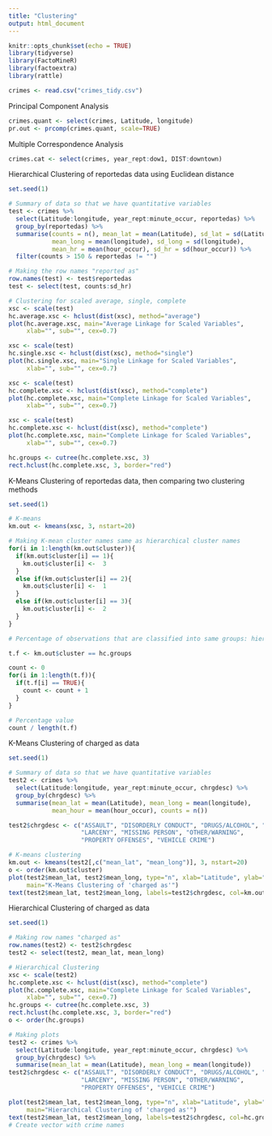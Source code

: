 ```yaml
---
title: "Clustering"
output: html_document
---
```


```r
knitr::opts_chunk$set(echo = TRUE)
library(tidyverse)
library(FactoMineR)
library(factoextra)
library(rattle)

crimes <- read.csv("crimes_tidy.csv")
```

Principal Component Analysis
```r
crimes.quant <- select(crimes, Latitude, longitude)
pr.out <- prcomp(crimes.quant, scale=TRUE)
```

Multiple Correspondence Analysis
```r
crimes.cat <- select(crimes, year_rept:dow1, DIST:downtown)

```


Hierarchical Clustering of reportedas data using Euclidean distance
```r
set.seed(1)

# Summary of data so that we have quantitative variables
test <- crimes %>%
  select(Latitude:longitude, year_rept:minute_occur, reportedas) %>%
  group_by(reportedas) %>%
  summarise(counts = n(), mean_lat = mean(Latitude), sd_lat = sd(Latitude),
            mean_long = mean(longitude), sd_long = sd(longitude),
            mean_hr = mean(hour_occur), sd_hr = sd(hour_occur)) %>% 
  filter(counts > 150 & reportedas != "")

# Making the row names "reported as"
row.names(test) <- test$reportedas
test <- select(test, counts:sd_hr)

# Clustering for scaled average, single, complete
xsc <- scale(test)
hc.average.xsc <- hclust(dist(xsc), method="average")
plot(hc.average.xsc, main="Average Linkage for Scaled Variables",
     xlab="", sub="", cex=0.7)

xsc <- scale(test)
hc.single.xsc <- hclust(dist(xsc), method="single")
plot(hc.single.xsc, main="Single Linkage for Scaled Variables",
     xlab="", sub="", cex=0.7)

xsc <- scale(test)
hc.complete.xsc <- hclust(dist(xsc), method="complete")
plot(hc.complete.xsc, main="Complete Linkage for Scaled Variables",
     xlab="", sub="", cex=0.7)

xsc <- scale(test)
hc.complete.xsc <- hclust(dist(xsc), method="complete")
plot(hc.complete.xsc, main="Complete Linkage for Scaled Variables",
     xlab="", sub="", cex=0.7)

hc.groups <- cutree(hc.complete.xsc, 3)
rect.hclust(hc.complete.xsc, 3, border="red")
```

K-Means Clustering of reportedas data, then comparing two clustering methods
```r
set.seed(1)

# K-means
km.out <- kmeans(xsc, 3, nstart=20)

# Making K-mean cluster names same as hierarchical cluster names
for(i in 1:length(km.out$cluster)){
  if(km.out$cluster[i] == 1){
    km.out$cluster[i] <-  3
  }
  else if(km.out$cluster[i] == 2){
    km.out$cluster[i] <-  1
  }
  else if(km.out$cluster[i] == 3){
    km.out$cluster[i] <-  2
  }
}

# Percentage of observations that are classified into same groups: hierarchical vs. k-means

t.f <- km.out$cluster == hc.groups

count <- 0
for(i in 1:length(t.f)){
  if(t.f[i] == TRUE){
    count <- count + 1
  }
}

# Percentage value
count / length(t.f)
```

K-Means Clustering of charged as data
```r
set.seed(1)

# Summary of data so that we have quantitative variables
test2 <- crimes %>%
  select(Latitude:longitude, year_rept:minute_occur, chrgdesc) %>%
  group_by(chrgdesc) %>%
  summarise(mean_lat = mean(Latitude), mean_long = mean(longitude),
            mean_hour = mean(hour_occur), counts = n())

test2$chrgdesc <- c("ASSAULT", "DISORDERLY CONDUCT", "DRUGS/ALCOHOL", "FRAUD",
                    "LARCENY", "MISSING PERSON", "OTHER/WARNING",
                    "PROPERTY OFFENSES", "VEHICLE CRIME")

# K-means clustering
km.out <- kmeans(test2[,c("mean_lat", "mean_long")], 3, nstart=20)
o <- order(km.out$cluster)
plot(test2$mean_lat, test2$mean_long, type="n", xlab="Latitude", ylab="Longitude", 
     main="K-Means Clustering of 'charged as'")
text(test2$mean_lat, test2$mean_long, labels=test2$chrgdesc, col=km.out$cluster+1, cex=0.7)
```


Hierarchical Clustering of charged as data
```r
set.seed(1)

# Making row names "charged as"
row.names(test2) <- test2$chrgdesc
test2 <- select(test2, mean_lat, mean_long)

# Hierarchical Clustering
xsc <- scale(test2)
hc.complete.xsc <- hclust(dist(xsc), method="complete")
plot(hc.complete.xsc, main="Complete Linkage for Scaled Variables",
     xlab="", sub="", cex=0.7)
hc.groups <- cutree(hc.complete.xsc, 3)
rect.hclust(hc.complete.xsc, 3, border="red")
o <- order(hc.groups)

# Making plots
test2 <- crimes %>%
  select(Latitude:longitude, year_rept:minute_occur, chrgdesc) %>%
  group_by(chrgdesc) %>%
  summarise(mean_lat = mean(Latitude), mean_long = mean(longitude))
test2$chrgdesc <- c("ASSAULT", "DISORDERLY CONDUCT", "DRUGS/ALCOHOL", "FRAUD",
                    "LARCENY", "MISSING PERSON", "OTHER/WARNING",
                    "PROPERTY OFFENSES", "VEHICLE CRIME")

plot(test2$mean_lat, test2$mean_long, type="n", xlab="Latitude", ylab="Longitude",
     main="Hierarchical Clustering of 'charged as'")
text(test2$mean_lat, test2$mean_long, labels=test2$chrgdesc, col=hc.groups+1, cex=0.7)
# Create vector with crime names
```
